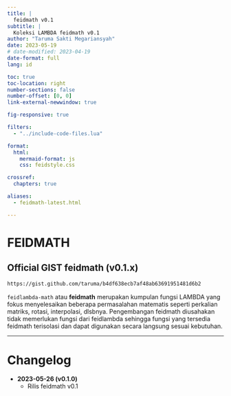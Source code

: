 ```yaml
---
title: |
  feidmath v0.1
subtitle: |
  Koleksi LAMBDA feidmath v0.1
author: "Taruma Sakti Megariansyah"
date: 2023-05-19
# date-modified: 2023-04-19
date-format: full
lang: id

toc: true
toc-location: right
number-sections: false
number-offset: [0, 0]
link-external-newwindow: true

fig-responsive: true

filters: 
  - "../include-code-files.lua"

format:
  html:
    mermaid-format: js
    css: feidstyle.css

crossref: 
  chapters: true

aliases: 
  - feidmath-latest.html

---
```



# FEIDMATH {#sec-feidmath}

::: {.callout-tip icon="false" .text-center appearance="minimal"}
## Official GIST **feidmath** (v0.1.x)

```default
https://gist.github.com/taruma/b4df638ecb7af48ab63691951481d6b2
```

:::

`feidlambda-math` atau **feidmath** merupakan kumpulan fungsi LAMBDA yang fokus menyelesaikan beberapa permasalahan matematis seperti perkalian matriks, rotasi, interpolasi, dlsbnya. Pengembangan feidmath diusahakan tidak memerlukan fungsi dari feidlambda sehingga fungsi yang tersedia feidmath terisolasi dan dapat digunakan secara langsung sesuai kebutuhan. 

::: {.column-screen-inset-shaded}

---

:::

# Changelog

- **2023-05-26 (v0.1.0)**
  - Rilis feidmath v0.1

